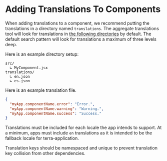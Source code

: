 # Adding Translations To Components

When adding translations to a component, we recommend putting the translations in a directory named `translations`. The aggregate translations tool will look for translations in [the following directories](https://github.com/cerner/terra-toolkit/blob/main/packages/terra-aggregate-translations/src/config/defaultSearchPatterns.js) by default. The default search pattern will look for translations a maximum of three levels deep.

Here is an example directory setup:

```
src/
  ↳ MyComponent.jsx
translations/
  ↳ en.json
  ↳ es.json
```

Here is an example translation file.

```json
{
  "myApp.componentName.error": "Error.",
  "myApp.componentName.warning": "Warning.",
  "myApp.componentName.success": "Success."
}
```

Translations must be included for each locale the app intends to support. At a minimum, apps must include `en` translations as it is intended to be the fallback locale for terra-application.

Translation keys should be namespaced and unique to prevent translation key collision from other dependencies.
